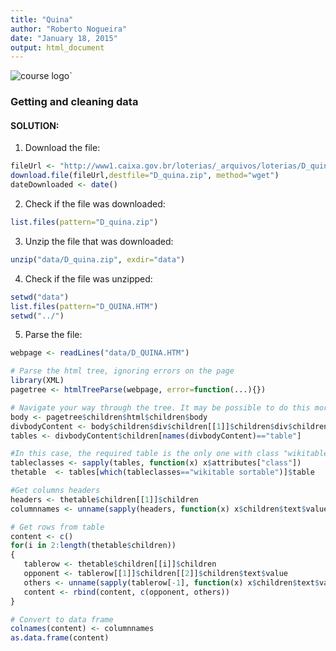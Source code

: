 ```yaml
---
title: "Quina"
author: "Roberto Nogueira"
date: "January 18, 2015"
output: html_document
---
```


![course logo](images/getting_and_cleaning_data.jpg)`

### Getting and cleaning data

#### SOLUTION:
1. Download the file:
```r
fileUrl <- "http://www1.caixa.gov.br/loterias/_arquivos/loterias/D_quina.zip"
download.file(fileUrl,destfile="D_quina.zip", method="wget")
dateDownloaded <- date()
```

2. Check if the file was downloaded:
```r
list.files(pattern="D_quina.zip")
```

3. Unzip the file that was downloaded:
```r
unzip("data/D_quina.zip", exdir="data")
```

4. Check if the file was unzipped:
```r
setwd("data")
list.files(pattern="D_QUINA.HTM")
setwd("../")
```

5. Parse the file:
```r
webpage <- readLines("data/D_QUINA.HTM")

# Parse the html tree, ignoring errors on the page
library(XML)
pagetree <- htmlTreeParse(webpage, error=function(...){})

# Navigate your way through the tree. It may be possible to do this more efficiently using getNodeSet
body <- pagetree$children$html$children$body 
divbodyContent <- body$children$div$children[[1]]$children$div$children[[4]]
tables <- divbodyContent$children[names(divbodyContent)=="table"]

#In this case, the required table is the only one with class "wikitable sortable"  
tableclasses <- sapply(tables, function(x) x$attributes["class"])
thetable  <- tables[which(tableclasses=="wikitable sortable")]$table

#Get columns headers
headers <- thetable$children[[1]]$children
columnnames <- unname(sapply(headers, function(x) x$children$text$value))

# Get rows from table
content <- c()
for(i in 2:length(thetable$children))
{
   tablerow <- thetable$children[[i]]$children
   opponent <- tablerow[[1]]$children[[2]]$children$text$value
   others <- unname(sapply(tablerow[-1], function(x) x$children$text$value)) 
   content <- rbind(content, c(opponent, others))
}

# Convert to data frame
colnames(content) <- columnnames
as.data.frame(content)
```

